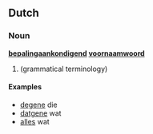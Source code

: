 ==Dutch==
===Noun===
'''[[bepalingaankondigend]] [[voornaamwoord]]'''

# (grammatical terminology)

====Examples====
*[[degene]] die
*[[datgene]] wat
*[[alles]] wat